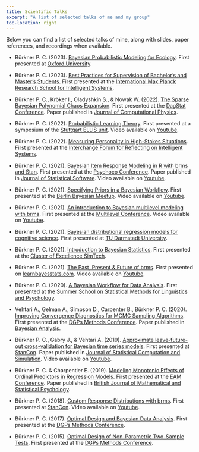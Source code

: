 ```yaml
---
title: Scientific Talks
excerpt: "A list of selected talks of me and my group"
toc-location: right
---
```


Below you can find a list of selected talks of mine,
along with slides, paper references, and recordings when available. 

* Bürkner P. C. (2023). 
[Bayesian Probabilistic Modeling for Ecology](bayesian_inference_ecology.pdf).
First presented at [Oxford University](https://www.biology.ox.ac.uk/home).

* Bürkner P. C. (2023). 
[Best Practices for Supervision of Bachelor’s and Master’s Students](supervision_workshop.pdf). 
First presented at the [International Max Planck Research School for Intelligent Systems](https://imprs.is.mpg.de/).

* Bürkner P. C., Kröker I., Oladyshkin S., & Nowak W. (2022).
[The Sparse Bayesian Polynomial Chaos Expansion](bayesian_sparse_PCE.pdf). 
First presented at the [DagStat Conference](https://www.dagstat2022.uni-hamburg.de/). 
Paper published in [Journal of Computational Physics](https://doi.org/10.1016/j.jcp.2023.112210). 

* Bürkner P. C. (2022). [Probabilistic Learning Theory](probabilistic_learning_theory.pdf). 
First presented at a symposium of the [Stuttgart ELLIS unit](https://ellis-stuttgart.eu/).
Video available on [Youtube](https://www.youtube.com/watch?v=y9Sh6g4X2bM).

* Bürkner P. C. (2022). 
[Measuring Personality in High-Stakes Situations](measuring_personality_high_stakes.pdf).
First presented at the [Interchange Forum for Reflecting on Intelligent Systems](https://www.iris.uni-stuttgart.de/).

* Bürkner P. C. (2021). 
[Bayesian Item Response Modeling in R with brms and Stan](bayesian_IRT_modeling.pdf). 
First presented at the [Psychoco Conference](https://www.psychoco.org/2021/). 
Paper published in [Journal of Statistical Software](https://www.jstatsoft.org/article/view/v100i05). 
Video available on [Youtube](https://www.youtube.com/watch?v=hwMqnZTa_h8).

* Bürkner P. C. (2021). 
[Specifying Priors in a Bayesian Workflow](prior_specification_bayesian_workflow.pdf).
First presented at the [Berlin Bayesian Meetup](https://www.meetup.com/de-DE/BerlinBayesians/).
Video available on [Youtube](https://www.youtube.com/watch?v=d6i6xNDmExQ).

* Bürkner P. C. (2021). 
[An introduction to Bayesian multilevel modeling with brms](bayesian_multilevel_modeling_brms). 
First presented at the [Multilevel Conference](https://multilevel.fss.uu.nl/). 
Video available on [Youtube](https://www.youtube.com/watch?v=1qeXD4NQ4To).

* Bürkner P. C. (2021). 
[Bayesian distributional regression models for cognitive science](bayesian_distributional_models.pdf). 
First presented at [TU Darmstadt University](https://www.tu-darmstadt.de/cogsci/ccs/index.en.jsp).

* Bürkner P. C. (2021). 
[Introduction to Bayesian Statistics](introduction_bayesian_statistics.pdf). 
First presented at the [Cluster of Excellence SimTech](https://www.simtech.uni-stuttgart.de/).

* Bürkner P. C. (2021). 
[The Past, Present & Future of brms](https://learnbayesstats.com/episode/35-past-present-future-brms-paul-burkner/). 
First presented on [learnbayesstats.com](https://learnbayesstats.com/).
Video available on [Youtube](https://www.youtube.com/watch?v=GLR4ENIkNFY).

* Bürkner P. C. (2020). 
[A Bayesian Workflow for Data Analysis](bayesian_workflow.pdf). 
First presented at the [Summer School on Statistical Methods for Linguistics and Psychology](https://vasishth.github.io/smlp2019/).

* Vehtari A., Gelman A., Simpson D., Carpenter B., Bürkner P. C. (2020). 
[Improving Convergence Diagnostics for MCMC Sampling Algorithms](convergence_MCMC.pdf). 
First presented at the [DGPs Methods Conference](https://www.dgps.de/fachgruppen/methoden-evaluation).
Paper published in [Bayesian Analysis](https://doi.org/10.1214/20-BA1221).

* Bürkner P. C., Gabry J., & Vehtari A. (2019). [Approximate leave-future-out cross-validation for Bayesian time series models](leave_future_out_cross_validation.pdf). 
First presented at [StanCon](https://mc-stan.org/events/stancon2019Cambridge/). 
Paper published in [Journal of Statistical Computation and Simulation](https://doi.org/10.1080/00949655.2020.1783262). 
Video available on [Youtube](https://www.youtube.com/watch?v=KH4jN9EBTtE&t=4653s).

* Bürkner P. C. & Charpentier E. (2019). 
[Modeling Monotonic Effects of Ordinal Predictors in Regression Models](monotonic_effects.pdf).
First presented at the [EAM Conference](https://www.eam-online.org/).
Paper published in [British Journal of Mathematical and Statistical Psychology](https://doi.org/10.1111/bmsp.12195).

* Bürkner P. C. (2018). 
[Custom Response Distributions with brms](custom_response_distributions_brms.pdf). 
First presented at [StanCon](https://mc-stan.org/events/stancon2018Helsinki/).
Video available on [Youtube](https://youtu.be/FoaxA7sJi7w?list=PLuwyh42iHquU4hUBQs20hkBsKSMrp6H0J&t=7985).

* Bürkner P. C. (2017). 
[Optimal Design and Bayesian Data Analysis](optimal_design_bayesian_data_analysis.pdf). 
First presented at the [DGPs Methods Conference](https://uni-tuebingen.de/en/faculties/faculty-of-economics-and-social-sciences/subjects/department-of-social-sciences/methods-center/events/past-events/fgme2017/).

* Bürkner P. C. (2015). [Optimal Design of Non-Parametric Two-Sample Tests](optimal_design_two_sample_tests.pdf). First presented at the [DGPs Methods Conference](https://www.dgps.de/fachgruppen/methoden-evaluation).
